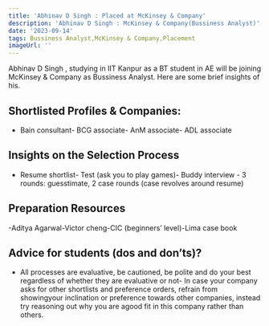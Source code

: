 ```yaml
---
title: 'Abhinav D Singh : Placed at McKinsey & Company'
description: 'Abhinav D Singh : McKinsey & Company(Bussiness Analyst)'
date: '2023-09-14'
tags: Bussiness Analyst,McKinsey & Company,Placement
imageUrl: ''
---
```


Abhinav D Singh , studying in IIT Kanpur as a BT student in AE will be joining McKinsey & Company as Bussiness Analyst. Here are some brief insights of his.

## Shortlisted Profiles & Companies:
- Bain consultant- BCG associate- AnM associate- ADL associate

## Insights on the Selection Process
- Resume shortlist- Test (ask you to play games)- Buddy interview - 3 rounds: guesstimate, 2 case rounds (case revolves around resume)

##  Preparation Resources
-Aditya Agarwal-Victor cheng-CIC (beginners’ level)-Lima case book

## Advice for students (dos and don’ts)? 
- All processes are evaluative, be cautioned, be polite and do your best regardless of whether they are evaluative or not- In case your company asks for other shortlists and preference orders, refrain from showingyour inclination or preference towards other companies, instead try reasoning out why you are agood fit in this company rather than others.

